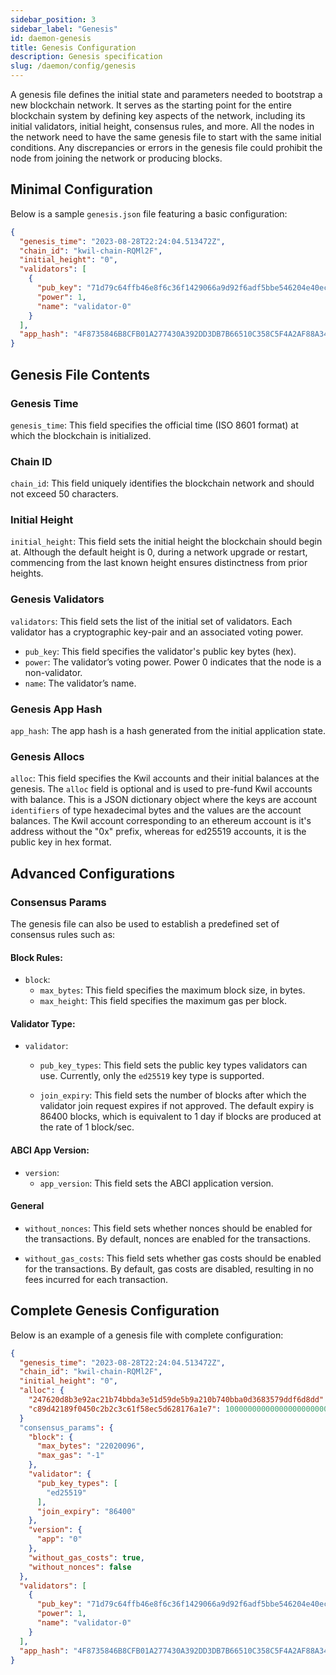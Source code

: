```yaml
---
sidebar_position: 3
sidebar_label: "Genesis"
id: daemon-genesis
title: Genesis Configuration
description: Genesis specification
slug: /daemon/config/genesis
---
```


A genesis file defines the initial state and parameters needed to bootstrap a new blockchain network. It serves as the starting point for the entire blockchain system by defining key aspects of the network, including its initial validators, initial height, consensus rules, and more. All the nodes in the network need to have the same genesis file to start with the same initial conditions. Any discrepancies or errors in the genesis file could prohibit the node from joining the network or producing blocks.

## Minimal Configuration

Below is a sample `genesis.json` file featuring a basic configuration:

```json title="sample genesis.json file"
{
  "genesis_time": "2023-08-28T22:24:04.513472Z",
  "chain_id": "kwil-chain-RQMl2F",
  "initial_height": "0",
  "validators": [
    {
      "pub_key": "71d79c64ffb46e8f6c36f1429066a9d92f6adf5bbe546204e40ec5559478b6aa",
      "power": 1,
      "name": "validator-0"
    }
  ],
  "app_hash": "4F8735846B8CFB01A277430A392DD3DB7B66510C358C5F4A2AF88A348CB20A62"
}
```

## Genesis File Contents

### Genesis Time

 `genesis_time`: This field specifies the official time (ISO 8601 format) at which the blockchain is initialized.

### Chain ID

 `chain_id`: This field uniquely identifies the blockchain network and should not exceed 50 characters.

### Initial Height

 `initial_height`: This field sets the initial height the blockchain should begin at. Although the default height is 0, during a network upgrade or restart, commencing from the last known height ensures distinctness from prior heights.

### Genesis Validators

 `validators`: This field sets the list of the initial set of validators. Each validator has a cryptographic key-pair and an associated voting power.
  - `pub_key`: This field specifies the validator's public key bytes (hex).
  - `power`: The validator’s voting power. Power 0 indicates that the node is a non-validator.
  - `name`: The validator’s name. 

### Genesis App Hash

 `app_hash`: The app hash is a hash generated from the initial application state.

### Genesis Allocs
 `alloc`: This field specifies the Kwil accounts and their initial balances at the genesis. The `alloc` field is optional and is used to pre-fund Kwil accounts with balance. This is a JSON dictionary object where the keys are account `identifiers` of type hexadecimal bytes and the values are the account balances. The Kwil account corresponding to an ethereum account is it's address without the "0x" prefix, whereas for ed25519 accounts, it is the public key in hex format.

## Advanced Configurations

### Consensus Params

The genesis file can also be used to establish a predefined set of consensus rules such as:
#### Block Rules:

  - `block`: 
      - `max_bytes`: This field specifies the maximum block size, in bytes.
      - `max_height`: This field specifies the maximum gas per block.

#### Validator Type:

  - `validator`:
    -  `pub_key_types`: This field sets the public key types validators can use. Currently, only the `ed25519` key type is supported.

    -  `join_expiry`: This field sets the number of blocks after which the validator join request expires if not approved. The default expiry is 86400 blocks, which is equivalent to 1 day if blocks are produced at the rate of 1 block/sec.

#### ABCI App Version:

  - `version`:
    - `app_version`: This field sets the ABCI application version. 

#### General

  - `without_nonces`: This field sets whether nonces should be enabled for the transactions. By default, nonces are enabled for the transactions.

  - `without_gas_costs`:  This field sets whether gas costs should be enabled for the transactions. By default, gas costs are disabled, resulting in no fees incurred for each transaction.

## Complete Genesis Configuration

Below is an example of a genesis file with complete configuration:

```json title="sample genesis.json file"
{
  "genesis_time": "2023-08-28T22:24:04.513472Z",
  "chain_id": "kwil-chain-RQMl2F",
  "initial_height": "0",
  "alloc": {
    "247620d8b3e92ac21b74bbda3e51d59de5b9a210b740bba0d3683579ddf6d8dd": 10000000000000000000000,
    "c89d42189f0450c2b2c3c61f58ec5d628176a1e7": 10000000000000000000000,
  }
  "consensus_params": {
    "block": {
      "max_bytes": "22020096",
      "max_gas": "-1"
    },
    "validator": {
      "pub_key_types": [
        "ed25519"
      ],
      "join_expiry": "86400"
    },
    "version": {
      "app": "0"
    },
    "without_gas_costs": true,
    "without_nonces": false
  },
  "validators": [
    {
      "pub_key": "71d79c64ffb46e8f6c36f1429066a9d92f6adf5bbe546204e40ec5559478b6aa",
      "power": 1,
      "name": "validator-0"
    }
  ],
  "app_hash": "4F8735846B8CFB01A277430A392DD3DB7B66510C358C5F4A2AF88A348CB20A62"
}
```